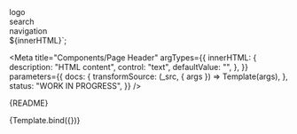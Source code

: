 <!--
@license EUPL-1.2
Copyright (c) 2021 Robbert Broersma
-->




<div class="utrecht-page-header__logo">logo</div>
<div class="utrecht-page-header__search">search</div>
<div class="utrecht-page-header__navigation">navigation</div>
${innerHTML}</header>`;

<Meta
  title="Components/Page Header"
  argTypes={{
    innerHTML: {
      description: "HTML content",
      control: "text",
      defaultValue: "",
    },
  }}
  parameters={{
    docs: {
      transformSource: (_src, { args }) => Template(args),
    },
    status: "WORK IN PROGRESS",
  }}
/>

<Description>{README}</Description>

<Canvas>
  <Story name="Page Header">{Template.bind({})}</Story>
</Canvas>

<ArgsTable story="Page Header" />
